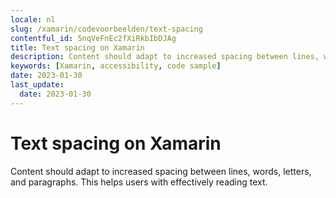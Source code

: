 ```yaml
---
locale: nl
slug: /xamarin/codevoorbeelden/text-spacing
contentful_id: 5nqVeFnEc2fXiRkbIbDJAg
title: Text spacing on Xamarin
description: Content should adapt to increased spacing between lines, words, letters, and paragraphs.
keywords: [Xamarin, accessibility, code sample]
date: 2023-01-30
last_update:
  date: 2023-01-30
---
```


# Text spacing on Xamarin

Content should adapt to increased spacing between lines, words, letters, and paragraphs. This helps users with effectively reading text.

<CodeSample id="text-spacing" platform="xamarin" locale="nl"/>
